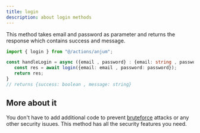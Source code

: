 ```yaml
---
title: login
description: about login methods
---
```


This method takes email and password as parameter and returns the response which contains 
success and message.

```typescript
import { login } from "@/actions/anjum";

const handleLogin = async ({email , password} : {email: string , password: string})=> {
   const res = await login({email: email , password: password});
   return res;
}
// returns {success: boolean , message: string}
 ```

 ## More about it
 You don't have to add additional code to prevent [bruteforce](https://owasp.org/www-community/attacks/Brute_force_attack) attacks or any other security isuues.
 This method has all the security features you need.